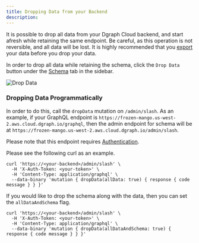```yaml
---
title: Dropping Data from your Backend
description:
---
```


It is possible to drop all data from your Dgraph Cloud backend, and start afresh
while retaining the same endpoint. Be careful, as this operation is not
reversible, and all data will be lost. It is highly recommended that you
[export](./cloud/admin/import-export) your data before you drop your data.

In order to drop all data while retaining the schema, click the `Drop Data`
button under the [Schema](https://cloud.dgraph.io/_/schema) tab in the sidebar.

![Drop Data](/images/drop-data.png)

### Dropping Data Programmatically

In order to do this, call the `dropData` mutation on `/admin/slash`. As an
example, if your GraphQL endpoint is
`https://frozen-mango.us-west-2.aws.cloud.dgraph.io/graphql`, then the admin
endpoint for schema will be at
`https://frozen-mango.us-west-2.aws.cloud.dgraph.io/admin/slash`.

Please note that this endpoint requires
[Authentication](./cloud/admin/authentication).

Please see the following curl as an example.

```
curl 'https://<your-backend>/admin/slash' \
  -H 'X-Auth-Token: <your-token>' \
  -H 'Content-Type: application/graphql' \
  --data-binary 'mutation { dropData(allData: true) { response { code message } } }'
```

If you would like to drop the schema along with the data, then you can set the
`allDataAndSchema` flag.

```
curl 'https://<your-backend>/admin/slash' \
  -H 'X-Auth-Token: <your-token>' \
  -H 'Content-Type: application/graphql' \
  --data-binary 'mutation { dropData(allDataAndSchema: true) { response { code message } } }'
```
